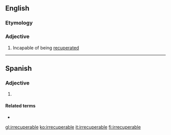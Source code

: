 {{also|irrécupérable}}
==English==

===Etymology===
{{prefix|en|ir|recuperable}}

===Adjective===
{{head|en|adjective}}

# Incapable of being [[recuperate]]d

----

==Spanish==

===Adjective===
{{es-adj}}

# {{l|en|irrecuperable}}

====Related terms====
* {{l|es|recuperar}}

[[gl:irrecuperable]]
[[ko:irrecuperable]]
[[it:irrecuperable]]
[[fi:irrecuperable]]